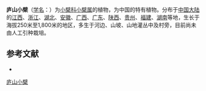 {{Speciesbox
| name = 庐山小檗
| status = 
| status_system = 
| image =
| genus = Berberis
| species = virgetorum
| authority = Schneid.
}}

'''庐山小檗'''（[[学名|学名]]：{{lang|la|''Berberis virgetorum''}}）为[[小檗科|小檗科]][[小檗属|小檗属]]的植物，为中国的特有植物。分布于[[中国大陆|中国大陆]]的[[江西|江西]]、[[浙江|浙江]]、[[湖北|湖北]]、[[安徽|安徽]]、[[广西|广西]]、[[广东|广东]]、[[陕西|陕西]]、[[贵州|贵州]]、[[福建|福建]]、[[湖南|湖南]]等地，生长于海拔250米至1,800米的地区，多生于河边、山坡、山地灌丛中及村旁，目前尚未由人工引种栽培。

== 参考文献 ==
<div class="references-small">
* {{cite web| url =http://www.bioinfo.cn/db05/KmzwSpecies.php?action=view&id=1579| title =庐山小檗| work =《中国高等植物数据库全库》| publisher =中国科学院微生物研究所| author =昆明植物研究所| accessdate =2009-02-22| deadurl =yes| archiveurl =https://web.archive.org/web/20160305073715/http://www.bioinfo.cn/db05/KmzwSpecies.php?action=view&id=1579| archivedate =2016-03-05}}
</div>
{{Taxonbar|from=Q11062792}}

[[Category:小檗属|庐山小檗]]


{{植物小作品}}